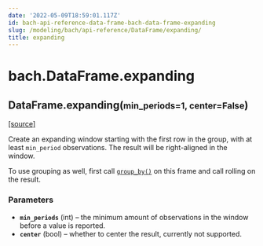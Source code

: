 ```yaml
---
date: '2022-05-09T18:59:01.117Z'
id: bach-api-reference-data-frame-bach-data-frame-expanding
slug: /modeling/bach/api-reference/DataFrame/expanding/
title: expanding
---
```


# bach.DataFrame.expanding

<div className="method">

<h2 className="signature-method"><span className="additional-name">DataFrame.</span><span className="name">expanding(</span><small className="parameter-list"><span className="parameter" id="min_periods">min_periods=1</span>, <span className="parameter" id="center">center=False</span></small>)</h2>


&#8203;<span className="view-source">[[source]](https://github.com/objectiv/objectiv-analytics/blob/main/bach/bach/dataframe.py)</span>

<div className="content">

Create an expanding window starting with the first row in the group, with at least `min_period`
observations. The result will be right-aligned in the window.

To use grouping as well, first call [`group_by()`](/modeling/bach/api-reference/DataFrame/bach.DataFrame.group_by.mdx) on this frame and call rolling on the result.


### Parameters

* **`min_periods`** (int) – the minimum amount of observations in the window before a value is reported.
* **`center`** (bool) – whether to center the result, currently not supported.



</div>


</div>
